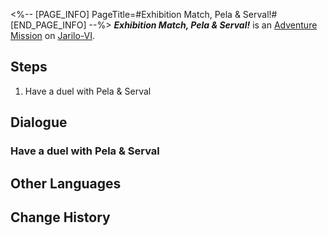 <%-- [PAGE_INFO]
PageTitle=#Exhibition Match, Pela & Serval!#
[END_PAGE_INFO] --%>
{{Stub|Dialogue.}}
{{Mission Infobox
|id            = 8014141
|title         = 
|image         = <!--Mission Exhibition Match, Pela & Serval!.png-->
|type          = Adventure
|event_name    = 
|chapter       = 
|requirements  = {{subst:void|<!--Unknown: {"Type":"Manual"}-->}}
|summary       = <!--official mission summary from Fate's Atlas-->
|characters    = Trailblazer
|startLocation = [[Jarilo-VI]] - [[Old Weapon Testing Ground]]
|world         = Jarilo-VI
|area          = Old Weapon Testing Ground
|prev          = 
|next          = 
|rewards       = 
}}
'''''Exhibition Match, Pela & Serval!''''' is an [[Adventure Mission]] on [[Jarilo-VI]].

==Steps==
# Have a duel with Pela & Serval

<!--
==Gameplay Notes==

--><!--
==Trial Character==

-->
==Dialogue==
{{Stub Dialogue}}

===Have a duel with Pela & Serval===
{{Mission Description|type=adventure|location=Old Weapon Testing Ground|The core gameplay loop behind Aetherium Wars is "dueling." Challenge different players and show your true strength!}}
{{Dialogue Start}}
:{{tx}}
{{Dialogue End}}

==Other Languages==
{{Other Languages
|en   = Exhibition Match, Pela & Serval!
|zhs  = 表演赛！佩拉&希露瓦
|zht  = 表演賽！佩拉&希露瓦
|ja   = エキシビションマッチ！ペラ&セーバル
|ko   = 시범 경기! 페라&서벌
|es   = Encuentro de exhibición: Pela y Serval
|fr   = Rencontre amicale&nbsp;: Pela & Serval&nbsp;!
|ru   = Показательный матч! Пела и Сервал!
|th   = แมตช์กระชับมิตร! Pela & Serval
|vi   = Giải Biểu Diễn! Pela & Serval
|de   = Schaukampf, Pela und Serval!
|id   = Pertandingan Ekshibisi, Pela & Serval!
|pt   = Batalha de Exibição, Pela e Serval!
}}

==Change History==
{{Change History|1.4}}
